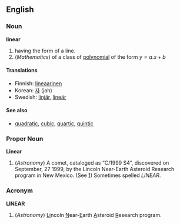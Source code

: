 ==English==

===Noun===
'''linear'''
#having the form of a line.
#(''Mathematics'') of a class of [[polynomial]] of the form <math> y = a.x + b </math>

====Translations====
*Finnish: [[lineaarinen]]
*Korean: [[자]] (jah)
*Swedish: [[linjär]], [[lineär]]

====See also====
*[[quadratic]], [[cubic]], [[quartic]], [[quintic]]

===Proper Noun===
'''Linear'''

#(''Astronomy'') A comet, cataloged as &ldquo;C/1999 S4&rdquo;, discovered on September, 27 1999, by the Lincoln Near-Earth Asteroid Research program in New Mexico. (See [http://www.windows.ucar.edu/tour/link=/comets/linear.html])  Sometimes spelled ''LINEAR''.

===Acronym===
'''LINEAR'''

#(''Astronomy'') <u>Li</u>ncoln <u>N</u>ear-<u>E</u>arth <u>A</u>steroid <u>R</u>esearch program.